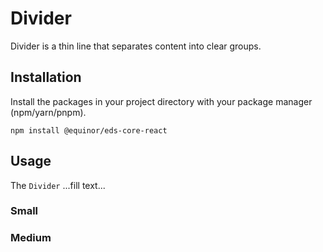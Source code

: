 
# Divider
Divider is a thin line that separates content into clear groups.

<Story id="data-display-divider--introduction"/>
<PropsTable />

## Installation 

Install the packages in your project directory with your package manager (npm/yarn/pnpm).
```shell
npm install @equinor/eds-core-react
```

## Usage

The `Divider` ...fill text...

### Small

<Story id="data-display-divider--small" />

### Medium

<Story id="data-display-divider--medium" />
